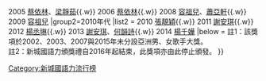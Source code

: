 {{Navbox
|name  = 新城國語力亞洲女歌手
|title = [[新城國語力頒獎禮]]亞洲女歌手
|titlestyle = background: #FFDBC1
|groupstyle = background: #FFDBC1
|group1=2000年代
|list1 = {{nowrap begin}}
2004 [[莫文蔚]]{{.w}}
2005 [[蔡依林]]、[[梁靜茹]]{{.w}}
2006 [[蔡依林]]{{.w}}
2008 [[容祖兒]]、[[蕭亞軒]]{{.w}}
2009 [[容祖兒]]
{{nowrap end}}
|group2=2010年代
|list2 = {{nowrap begin}}
2010 [[张靓颖|張靚穎]]{{.w}}
2011 [[謝安琪]]{{.w}}
2012 [[楊丞琳]]{{.w}}
2013 [[謝安琪]]、[[何韻詩]]{{.w}}
2014 [[楊千嬅]]
{{nowrap end}}
|below = 註1：該獎項於2002、2003、2007與2015年未分設亞洲男、女歌手大獎。<br>註2：新城國語力頒獎禮自2016年起結束，此獎項亦由此停止頒發。
}}<noinclude>
[[Category:新城國語力流行榜]]
</noinclude>